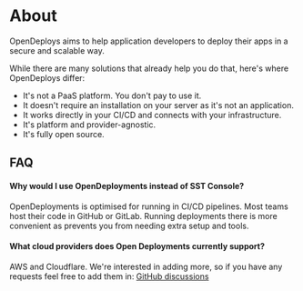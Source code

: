 # About

OpenDeploys aims to help application developers to deploy their apps in a secure and scalable way.

While there are many solutions that already help you do that, here's where OpenDeploys differ:

- It's not a PaaS platform. You don't pay to use it.
- It doesn't require an installation on your server as it's not an application.
- It works directly in your CI/CD and connects with your infrastructure.
- It's platform and provider-agnostic.
- It's fully open source.


## FAQ

#### Why would I use OpenDeployments instead of SST Console?

OpenDeployments is optimised for running in CI/CD pipelines. Most teams host their code in GitHub or GitLab.
Running deployments there is more convenient as prevents you from needing extra setup and tools.

#### What cloud providers does Open Deployments currently support?

AWS and Cloudflare. We're interested in adding more, so if you have any requests feel free to add them in: [GitHub discussions](https://github.com/orgs/Darna-Digital/discussions)
